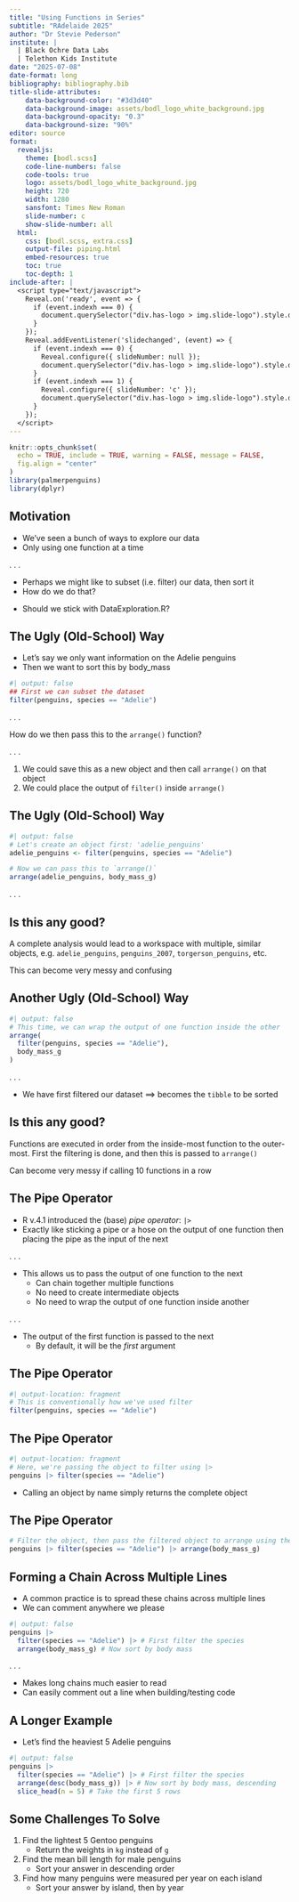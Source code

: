 ```yaml
---
title: "Using Functions in Series"
subtitle: "RAdelaide 2025"
author: "Dr Stevie Pederson"
institute: |
  | Black Ochre Data Labs
  | Telethon Kids Institute
date: "2025-07-08"
date-format: long
bibliography: bibliography.bib
title-slide-attributes:
    data-background-color: "#3d3d40"
    data-background-image: assets/bodl_logo_white_background.jpg
    data-background-opacity: "0.3"
    data-background-size: "90%"
editor: source
format:
  revealjs:
    theme: [bodl.scss]
    code-line-numbers: false
    code-tools: true
    logo: assets/bodl_logo_white_background.jpg
    height: 720
    width: 1280
    sansfont: Times New Roman
    slide-number: c
    show-slide-number: all
  html:
    css: [bodl.scss, extra.css]
    output-file: piping.html
    embed-resources: true
    toc: true
    toc-depth: 1
include-after: |
  <script type="text/javascript">
    Reveal.on('ready', event => {
      if (event.indexh === 0) {
        document.querySelector("div.has-logo > img.slide-logo").style.display = "none";
      }
    });
    Reveal.addEventListener('slidechanged', (event) => {
      if (event.indexh === 0) {
        Reveal.configure({ slideNumber: null });
        document.querySelector("div.has-logo > img.slide-logo").style.display = "none";
      }
      if (event.indexh === 1) {
        Reveal.configure({ slideNumber: 'c' });
        document.querySelector("div.has-logo > img.slide-logo").style.display = null;
      }
    });
  </script>
---
```


```r
knitr::opts_chunk$set(
  echo = TRUE, include = TRUE, warning = FALSE, message = FALSE,
  fig.align = "center"
)
library(palmerpenguins)
library(dplyr)
```

## Motivation

- We've seen a bunch of ways to explore our data
- Only using one function at a time

. . .

- Perhaps we might like to subset (i.e. filter) our data, then sort it
- How do we do that?


::: {.notes}
- Should we stick with DataExploration.R?
:::

## The Ugly (Old-School) Way

- Let's say we only want information on the Adelie penguins
- Then we want to sort this by body_mass

```r
#| output: false
## First we can subset the dataset
filter(penguins, species == "Adelie")
```

. . .

How do we then pass this to the `arrange()` function?

. . . 

1. We could save this as a new object and then call `arrange()` on that object
2. We could place the output of `filter()` inside `arrange()`

## The Ugly (Old-School) Way


```r
#| output: false
# Let's create an object first: 'adelie_penguins'
adelie_penguins <- filter(penguins, species == "Adelie")

# Now we can pass this to `arrange()`
arrange(adelie_penguins, body_mass_g)
```

. . .

::: {.callout-note collapse="true"}
## Is this any good?

A complete analysis would lead to a workspace with multiple, similar objects, e.g.
`adelie_penguins`, `penguins_2007`, `torgerson_penguins`, etc.

This can become very messy and confusing
:::


## Another Ugly (Old-School) Way

```r
#| output: false
# This time, we can wrap the output of one function inside the other
arrange(
  filter(penguins, species == "Adelie"), 
  body_mass_g
)
```

. . .

- We have first filtered our dataset $\implies$ becomes the `tibble` to be sorted

::: {.callout-note collapse="true"}
## Is this any good?

Functions are executed in order from the inside-most function to the outer-most. First the filtering is done, and then this is passed to `arrange()`

Can become very messy if calling 10 functions in a row
:::

## The Pipe Operator

- R v.4.1 introduced the (base) *pipe operator*: `|>`
- Exactly like sticking a pipe or a hose on the output of one function then placing the pipe as the input of the next 

. . .

- This allows us to pass the output of one function to the next
    + Can chain together multiple functions
    + No need to create intermediate objects
    + No need to wrap the output of one function inside another
    
. . . 

- The output of the first function is passed to the next
    + By default, it will be the *first* argument
    
## The Pipe Operator

```r
#| output-location: fragment
# This is conventionally how we've used filter
filter(penguins, species == "Adelie") 
```

## The Pipe Operator

```r
#| output-location: fragment
# Here, we're passing the object to filter using |>
penguins |> filter(species == "Adelie")
```

::: {.fragment}
- Calling an object by name simply returns the complete object
:::

## The Pipe Operator

```r
# Filter the object, then pass the filtered object to arrange using the pipe
penguins |> filter(species == "Adelie") |> arrange(body_mass_g)
```

## Forming a Chain Across Multiple Lines

- A common practice is to spread these chains across multiple lines
- We can comment anywhere we please

```r
#| output: false
penguins |> 
  filter(species == "Adelie") |> # First filter the species
  arrange(body_mass_g) # Now sort by body mass
```

. . .

- Makes long chains much easier to read
- Can easily comment out a line when building/testing code


## A Longer Example

- Let's find the heaviest 5 Adelie penguins

```r
#| output: false
penguins |> 
  filter(species == "Adelie") |> # First filter the species
  arrange(desc(body_mass_g)) |> # Now sort by body mass, descending
  slice_head(n = 5) # Take the first 5 rows
```

## Some Challenges To Solve

1. Find the lightest 5 Gentoo penguins
    + Return the weights in `kg` instead of `g`
2. Find the mean bill length for male penguins
    + Sort your answer in descending order
3. Find how many penguins were measured per year on each island
    + Sort your answer by island, then by year
    

